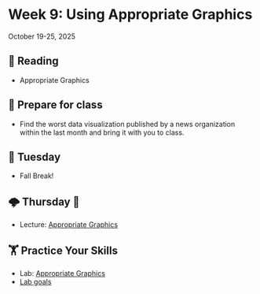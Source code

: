 # Week 9: Using Appropriate Graphics



October 19-25, 2025

## 📖 Reading

- Appropriate Graphics


## 🥣 Prepare for class

- Find the worst data visualization published by a news organization within the last month and bring it with you to class.


## 🌮 Tuesday

- Fall Break!


## 🌩️ Thursday 🔨 

- Lecture: [Appropriate Graphics](../slides/06-01-graphics.qmd)


##  🏋 Practice Your Skills

- Lab: [Appropriate Graphics](../assignment-repos/06-good-graphics/index.qmd)
- [Lab goals](../assignment-repos/06-good-graphics/tilt.qmd)

